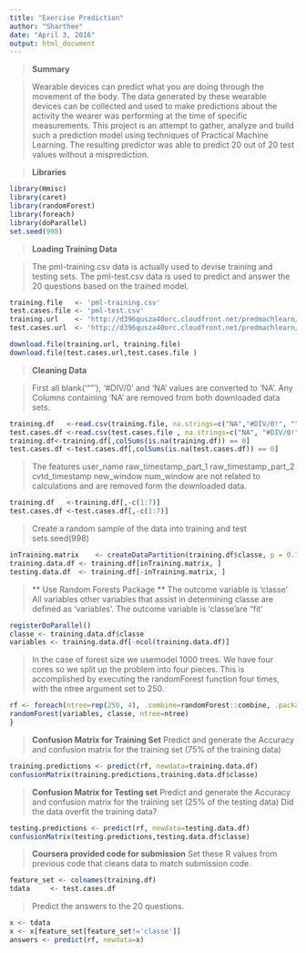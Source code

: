 ```yaml
---
title: "Exercise Prediction"
author: "Sharthee"
date: "April 3, 2016"
output: html_document
---
```


> **Summary**

> Wearable devices can predict what you are doing through the movement of the body. The data generated by these wearable devices can be collected and used to make predictions about the activity the wearer was performing at the time of specific measurements. This project is an attempt to gather, analyze and build such a prediction model using techniques of Practical Machine Learning. The resulting predictor was able to predict 20 out of 20 test values without a misprediction.


> **Libraries **

```r
library(Hmisc)
library(caret)
library(randomForest)
library(foreach)
library(doParallel)
set.seed(998)
```

> **Loading Training Data**

> The pml-training.csv data is actually used to devise training and testing sets. The pml-test.csv data is used to predict and answer the 20 questions based on the trained model.

```r
training.file   <- 'pml-training.csv'
test.cases.file <- 'pml-test.csv'
training.url    <- 'http://d396qusza40orc.cloudfront.net/predmachlearn/pml-training.csv'
test.cases.url  <- 'http://d396qusza40orc.cloudfront.net/predmachlearn/pml-testing.csv'

download.file(training.url, training.file)
download.file(test.cases.url,test.cases.file )
```

> **Cleaning Data **

> First all blank(‘“”’), ‘#DIV/0’ and ‘NA’ values are converted to ‘NA’. Any Columns containing ‘NA’ are removed from both downloaded data sets.

```r
training.df   <-read.csv(training.file, na.strings=c("NA","#DIV/0!", ""))
test.cases.df <-read.csv(test.cases.file , na.strings=c("NA", "#DIV/0!", ""))
training.df<-training.df[,colSums(is.na(training.df)) == 0]
test.cases.df <-test.cases.df[,colSums(is.na(test.cases.df)) == 0]
```

> The features user_name raw_timestamp_part_1 raw_timestamp_part_2 cvtd_timestamp new_window num_window are not related to calculations and are removed form the downloaded data.

```r
training.df   <-training.df[,-c(1:7)]
test.cases.df <-test.cases.df[,-c(1:7)]
```

> Create a random sample of the data into training and test sets.seed(998)

```r
inTraining.matrix    <- createDataPartition(training.df$classe, p = 0.75, list = FALSE)
training.data.df <- training.df[inTraining.matrix, ]
testing.data.df  <- training.df[-inTraining.matrix, ]
```

> ** Use Random Forests Package **
> The outcome variable is ‘classe’ All variables other variables that assist in determining classe are defined as ‘variables’. The outcome variable is ’classe’are “fit’

```r
registerDoParallel()
classe <- training.data.df$classe
variables <- training.data.df[-ncol(training.data.df)]
```

>In the case of forest size we usemodel 1000 trees. We have four cores so we split up the problem into four pieces. This is accomplished by executing the randomForest function four times, with the ntree argument set to 250.

```r
rf <- foreach(ntree=rep(250, 4), .combine=randomForest::combine, .packages='randomForest') %dopar% {
randomForest(variables, classe, ntree=ntree) 
}
```

> **Confusion Matrix for Training Set**
>Predict and generate the Accuracy and confusion matrix for the training set (75% of the training data)

```r
training.predictions <- predict(rf, newdata=training.data.df)
confusionMatrix(training.predictions,training.data.df$classe)
```

>**Confusion Matrix for Testing set**
>Predict and generate the Accuracy and confusion matrix for the training set (25% of the testing data) Did the data overfit the training data?

```r
testing.predictions <- predict(rf, newdata=testing.data.df)
confusionMatrix(testing.predictions,testing.data.df$classe)
```

>**Coursera provided code for submission**
>Set these R values from previous code that cleans data to match submission code.

```r
feature_set <- colnames(training.df)
tdata     <- test.cases.df
```

> Predict the answers to the 20 questions.

```r
x <- tdata
x <- x[feature_set[feature_set!='classe']]
answers <- predict(rf, newdata=x)
```

